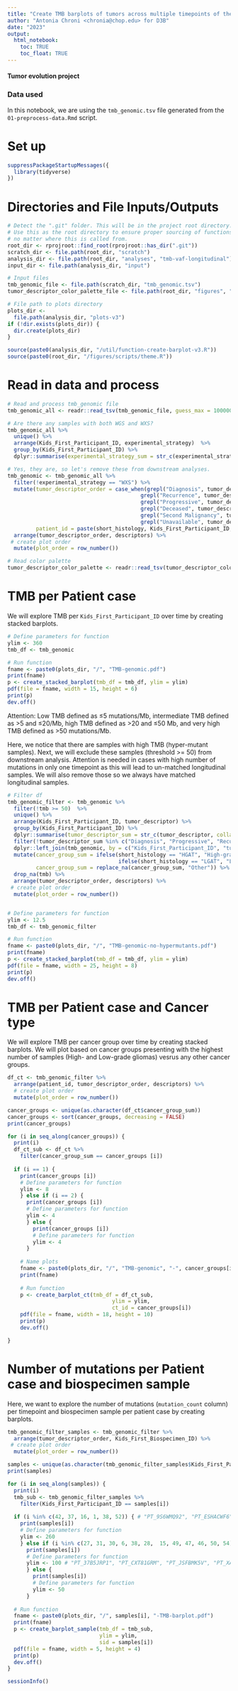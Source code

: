 ```yaml
---
title: "Create TMB barplots of tumors across multiple timepoints of the PBTA Cohort"
author: "Antonia Chroni <chronia@chop.edu> for D3B"
date: "2023"
output:
  html_notebook:
    toc: TRUE
    toc_float: TRUE
---
```


#### Tumor evolution project 

### Data used 
In this notebook, we are using the `tmb_genomic.tsv` file generated from the `01-preprocess-data.Rmd` script.

# Set up
```r
suppressPackageStartupMessages({
  library(tidyverse)
})
```

# Directories and File Inputs/Outputs
```r
# Detect the ".git" folder. This will be in the project root directory.
# Use this as the root directory to ensure proper sourcing of functions
# no matter where this is called from.
root_dir <- rprojroot::find_root(rprojroot::has_dir(".git"))
scratch_dir <- file.path(root_dir, "scratch")
analysis_dir <- file.path(root_dir, "analyses", "tmb-vaf-longitudinal") 
input_dir <- file.path(analysis_dir, "input")

# Input files
tmb_genomic_file <- file.path(scratch_dir, "tmb_genomic.tsv")
tumor_descriptor_color_palette_file <- file.path(root_dir, "figures", "palettes", "tumor_descriptor_color_palette.tsv")

# File path to plots directory
plots_dir <-
  file.path(analysis_dir, "plots-v3")
if (!dir.exists(plots_dir)) {
  dir.create(plots_dir)
}

source(paste0(analysis_dir, "/util/function-create-barplot-v3.R"))
source(paste0(root_dir, "/figures/scripts/theme.R"))
```

# Read in data and process
```r
# Read and process tmb_genomic file
tmb_genomic_all <- readr::read_tsv(tmb_genomic_file, guess_max = 100000, show_col_types = FALSE) 

# Are there any samples with both WGS and WXS? 
tmb_genomic_all %>% 
  unique() %>% 
  arrange(Kids_First_Participant_ID, experimental_strategy)  %>%
  group_by(Kids_First_Participant_ID) %>%
  dplyr::summarise(experimental_strategy_sum = str_c(experimental_strategy, collapse = ";")) 

# Yes, they are, so let's remove these from downstream analyses.
tmb_genomic <- tmb_genomic_all %>% 
  filter(!experimental_strategy == "WXS") %>% 
  mutate(tumor_descriptor_order = case_when(grepl("Diagnosis", tumor_descriptor) ~ "1",
                                          grepl("Recurrence", tumor_descriptor) ~ "2",
                                          grepl("Progressive", tumor_descriptor) ~ "3",
                                          grepl("Deceased", tumor_descriptor) ~ "4",
                                          grepl("Second Malignancy", tumor_descriptor) ~ "5",
                                          grepl("Unavailable", tumor_descriptor) ~ "6"),
         patient_id = paste(short_histology, Kids_First_Participant_ID, sep = "_")) %>% 
  arrange(tumor_descriptor_order, descriptors) %>% 
 # create plot order
  mutate(plot_order = row_number())

# Read color palette
tumor_descriptor_color_palette <- readr::read_tsv(tumor_descriptor_color_palette_file, guess_max = 100000, show_col_types = FALSE)
```

# TMB per Patient case
We will explore TMB per `Kids_First_Participant_ID` over time by creating stacked barplots.

```r
# Define parameters for function
ylim <- 360
tmb_df <- tmb_genomic

# Run function
fname <- paste0(plots_dir, "/", "TMB-genomic.pdf")
print(fname)
p <- create_stacked_barplot(tmb_df = tmb_df, ylim = ylim)
pdf(file = fname, width = 15, height = 6)
print(p)
dev.off()
```
Attention: Low TMB defined as ≤5 mutations/Mb, intermediate TMB defined as >5 and ≤20/Mb, high TMB defined as >20 and ≤50 Mb, and very high TMB defined as >50 mutations/Mb.

Here, we notice that there are samples with high TMB (hyper-mutant samples). Next, we will exclude these samples (threshold >= 50) from downstream analysis. Attention is needed in cases with high number of mutations in only one timepoint as this will lead to un-matched longitudinal samples. We will also remove those so we always have matched longitudinal samples.

```r
# Filter df
tmb_genomic_filter <- tmb_genomic %>%
  filter(!tmb >= 50)  %>%
  unique() %>% 
  arrange(Kids_First_Participant_ID, tumor_descriptor) %>%
  group_by(Kids_First_Participant_ID) %>%
  dplyr::summarise(tumor_descriptor_sum = str_c(tumor_descriptor, collapse = ";")) %>% 
  filter(!tumor_descriptor_sum %in% c("Diagnosis", "Progressive", "Recurrence")) %>% 
  dplyr::left_join(tmb_genomic, by = c("Kids_First_Participant_ID", "tumor_descriptor_sum")) %>% 
  mutate(cancer_group_sum = ifelse(short_histology == "HGAT", "High-grade glioma",
                                   ifelse(short_histology == "LGAT", "Low-grade glioma", "Other cancer group")),
         cancer_group_sum = replace_na(cancer_group_sum, "Other")) %>% 
  drop_na(tmb) %>% 
  arrange(tumor_descriptor_order, descriptors) %>% 
 # create plot order 
  mutate(plot_order = row_number())


# Define parameters for function
ylim <- 12.5
tmb_df <- tmb_genomic_filter

# Run function
fname <- paste0(plots_dir, "/", "TMB-genomic-no-hypermutants.pdf")
print(fname)
p <- create_stacked_barplot(tmb_df = tmb_df, ylim = ylim)
pdf(file = fname, width = 25, height = 8)
print(p)
dev.off()
```

# TMB per Patient case and Cancer type
We will explore TMB per cancer group over time by creating stacked barplots. We will plot based on cancer groups presenting with the highest number of samples (High- and Low-grade gliomas) vesrus any other cancer groups.

```r
df_ct <- tmb_genomic_filter %>% 
  arrange(patient_id, tumor_descriptor_order, descriptors) %>% 
  # create plot order 
  mutate(plot_order = row_number())

cancer_groups <- unique(as.character(df_ct$cancer_group_sum))
cancer_groups <- sort(cancer_groups, decreasing = FALSE)
print(cancer_groups)

for (i in seq_along(cancer_groups)) {
  print(i)
  df_ct_sub <- df_ct %>% 
    filter(cancer_group_sum == cancer_groups [i])
  
  if (i == 1) {
    print(cancer_groups [i])
    # Define parameters for function
    ylim <- 8
    } else if (i == 2) {
      print(cancer_groups [i])
      # Define parameters for function
      ylim <- 4
      } else {
        print(cancer_groups [i])
        # Define parameters for function
        ylim <- 4
      }
    
    # Name plots
    fname <- paste0(plots_dir, "/", "TMB-genomic", "-", cancer_groups[i], ".pdf")
    print(fname)
    
    # Run function
    p <- create_barplot_ct(tmb_df = df_ct_sub, 
                                 ylim = ylim, 
                                 ct_id = cancer_groups[i])
    pdf(file = fname, width = 18, height = 10)
    print(p)
    dev.off()

}
```

# Number of mutations per Patient case and biospecimen sample
Here, we want to explore the number of mutations (`mutation_count` column) per timepoint and biospecimen sample per patient case by creating barplots.

```r
tmb_genomic_filter_samples <- tmb_genomic_filter %>% 
  arrange(tumor_descriptor_order, Kids_First_Biospecimen_ID) %>% 
 # create plot order 
  mutate(plot_order = row_number())

samples <- unique(as.character(tmb_genomic_filter_samples$Kids_First_Participant_ID))
print(samples)

for (i in seq_along(samples)) {
  print(i)
  tmb_sub <- tmb_genomic_filter_samples %>%
    filter(Kids_First_Participant_ID == samples[i])
  
  if (i %in% c(42, 37, 16, 1, 38, 52)) { # "PT_9S6WMQ92", "PT_ESHACWF6", "PT_JNEV57VK", "PT_TKWTTRQ7",  "PT_N8W26H19", "PT_2YT37G8P"
    print(samples[i])
    # Define parameters for function
    ylim <- 260
    } else if (i %in% c(27, 31, 30, 6, 38, 28,  15, 49, 47, 46, 50, 54)) { 
      print(samples[i])
      # Define parameters for function
      ylim <- 100 # "PT_37B5JRP1", "PT_CXT81GRM", "PT_JSFBMK5V", "PT_XA98HG1C", "PT_N8W26H19",  "PT_89XRZBSG","PT_99S5BPE3", "PT_8GN3TQRM", "PT_HFQNKP5X", "PT_MDWPRDBT",  "PT_9PJR0ZK7", "PT_1H2REHT2"
      } else {
        print(samples[i])
        # Define parameters for function
        ylim <- 50
      } 
 
  # Run function
  fname <- paste0(plots_dir, "/", samples[i], "-TMB-barplot.pdf")
  print(fname)
  p <- create_barplot_sample(tmb_df = tmb_sub,
                             ylim = ylim,
                             sid = samples[i])
  pdf(file = fname, width = 5, height = 4)
  print(p)
  dev.off()
}
```

```r
sessionInfo()
```
